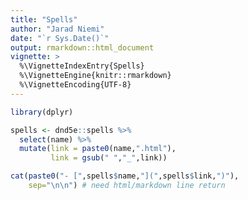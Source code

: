 ```yaml
---
title: "Spells"
author: "Jarad Niemi"
date: "`r Sys.Date()`"
output: rmarkdown::html_document
vignette: >
  %\VignetteIndexEntry{Spells}
  %\VignetteEngine{knitr::rmarkdown}
  %\VignetteEncoding{UTF-8}
---
```


```r
library(dplyr)
```

```r
spells <- dnd5e::spells %>%
  select(name) %>%
  mutate(link = paste0(name,".html"),
         link = gsub(" ","_",link))

cat(paste0("- [",spells$name,"](",spells$link,")"), 
    sep="\n\n") # need html/markdown line return
```